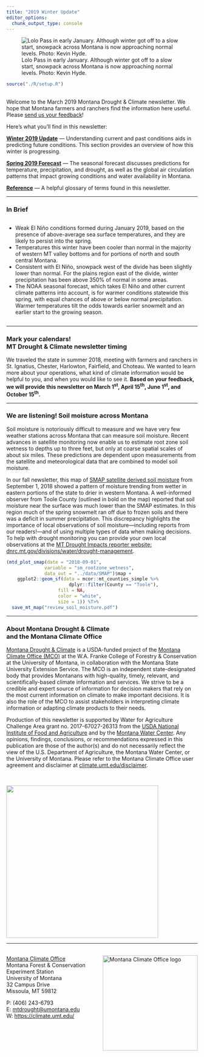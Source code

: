 ```yaml
---
title: "2019 Winter Update"
editor_options: 
  chunk_output_type: console
---
```


![Lolo Pass in early January. Although winter got off to a slow start, snowpack across Montana is now approaching normal levels. Photo: Kevin Hyde.](./img/Kevin_Hyde_Lolo_winter_small.jpg)

```r
source("./R/setup.R")
```

## {-}

Welcome to the March 2019 Montana Drought & Climate newsletter. We hope that Montana farmers and ranchers find the information here useful. Please [send us your feedback](mailto:mtdrought@umontana.edu)!

Here's what you'll find in this newsletter:

[**Winter 2019 Update**](./review.html) --- Understanding current and past conditions aids in predicting future conditions. This section provides an overview of how this winter is progressing.

[**Spring 2019 Forecast**](./forecast.html) --- The seasonal forecast discusses predictions for temperature, precipitation, and drought, as well as the global air circulation patterns that impact growing conditions and water availability in Montana.

[**Reference**](./reference.html) --- A helpful glossary of terms found in this newsletter.

-----

### In Brief {-}

<div style="-webkit-columns: 2 300px;-moz-columns: 2 300px;columns: 2 300px;">
* Weak El Niño conditions formed during January 2019, based on the presence of above-average sea surface temperatures, and they are likely to persist into the spring.
* Temperatures this winter have been cooler than normal in the majority of western MT valley bottoms and for portions of north and south central Montana.
* Consistent with El Niño, snowpack west of the divide has been slightly lower than normal. For the plains region east of the divide, winter precipitation has been above 350% of normal in some areas.
* The NOAA seasonal forecast, which takes El Niño and other current climate patterns into account, is for warmer conditions statewide this spring, with equal chances of above or below normal precipitation. Warmer temperatures tilt the odds towards earlier snowmelt and an earlier start to the growing season.
</div>

-----

### Mark your calendars!<br>MT Drought & Climate newsletter timing {-}
We traveled the state in summer 2018, meeting with farmers and ranchers in St. Ignatius, Chester, Harlowton, Fairfield, and Choteau. We wanted to learn more about your operations, what kind of climate information would be helpful to you, and when you would like to see it. **Based on your feedback, we will provide this newsletter on March 1^st^, April 15^th^, June 1^st^, and October 15^th^.**

-----

### We are listening! Soil moisture across Montana {-}

Soil moisture is notoriously difficult to measure and we have very few weather stations across Montana that can measure soil moisture. Recent advances in satellite monitoring now enable us to estimate root zone soil wetness to depths up to three feet, but only at coarse spatial scales of about six miles. These predictions are dependent upon measurements from the satellite and meteorological data that are combined to model soil moisture.
 
In our fall newsletter, this map of [SMAP satellite derived soil moisture](./reference.html) from September 1, 2018 showed a pattern of moisture trending from wetter in eastern portions of the state to drier in western Montana. A well-informed observer from Toole County (outlined in bold on the map) reported that soil moisture near the surface was much lower than the SMAP estimates. In this region much of the spring snowmelt ran off due to frozen soils and there was a deficit in summer precipitation. This discrepancy highlights the importance of local observations of soil moisture---including reports from our readers!---and of using multiple types of data when making decisions. To help with drought monitoring you can provide your own local observations at the [MT Drought Impacts reporter website: dnrc.mt.gov/divisions/water/drought-management](http://dnrc.mt.gov/divisions/water/drought-management).

```r

(mtd_plot_smap(date = "2018-09-01",
              variable = "sm_rootzone_wetness",
              data_out = "../data/SMAP")$map +
    ggplot2::geom_sf(data = mcor::mt_counties_simple %>%
                       dplyr::filter(County == "Toole"),
                   fill = NA,
                   color = "white",
                   size = 1)) %T>%
  save_mt_map("review_soil_moisture.pdf")

```

-----

### About **Montana Drought & Climate**<br>and the **Montana Climate Office** {-}
[Montana Drought & Climate](https://climate.umt.edu/mtdrought/) is a USDA-funded project of the [Montana Climate Office (MCO)](https://climate.umt.edu/) at the W.A. Franke College of Forestry & Conservation at the University of Montana, in collaboration with the Montana State University Extension Service. The MCO is an independent state-designated body that provides Montanans with high-quality, timely, relevant, and scientifically-based climate information and services. We strive to be a credible and expert source of information for decision makers that rely on the most current information on climate to make important decisions. It is also the role of the MCO to assist stakeholders in interpreting climate information or adapting climate products to their needs.

Production of this newsletter is supported by Water for Agriculture Challenge Area grant no. 2017-67027-26313 from the [USDA National Institute of Food and Agriculture](https://nifa.usda.gov/) and by the [Montana Water Center](https://www.montanawatercenter.org/). Any opinions, findings, conclusions, or recommendations expressed in this publication are those of the author(s) and do not necessarily reflect the view of the U.S. Department of Agriculture, the Montana Water Center, or the University of Montana. Please refer to the Montana Climate Office user agreement and disclaimer at [climate.umt.edu/disclaimer](https://climate.umt.edu/disclaimer/).

<br>
<div style="text-align: left;">
![](./img/NIFA_logo.jpg){style="width:400px;"}
</div>

-----

<br>
<a href="https://climate.umt.edu/" target="_blank">
  <img src="./img/MCO_logo.svg" alt="Montana Climate Office logo" style="width:250px;float:right;">
</a>
[Montana Climate Office](https://climate.umt.edu/)<br>
Montana Forest & Conservation Experiment Station<br>
University of Montana<br>
32 Campus Drive<br>
Missoula, MT 59812<br>

P: (406) 243-6793<br>
E: [mtdrought@umontana.edu](mailto:mtdrought@umontana.edu)<br>
W: [https://climate.umt.edu/](https://climate.umt.edu/)
